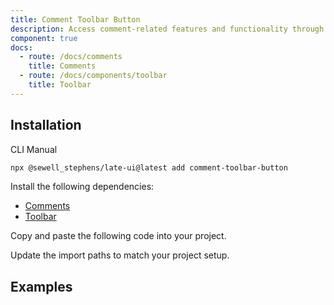 ```yaml
---
title: Comment Toolbar Button
description: Access comment-related features and functionality through a toolbar button.
component: true
docs:
  - route: /docs/comments
    title: Comments
  - route: /docs/components/toolbar
    title: Toolbar
---
```


## Installation

<Tabs defaultValue="cli">

<TabsList>
<TabsTrigger value="cli">CLI</TabsTrigger>
<TabsTrigger value="manual">Manual</TabsTrigger>
</TabsList>
<TabsContent value="cli">

```bash
npx @sewell_stephens/late-ui@latest add comment-toolbar-button
```

</TabsContent>

<TabsContent value="manual">

<Steps>

<Step>

Install the following dependencies:

- [Comments](/docs/comments)
- [Toolbar](/docs/components/toolbar)

</Step>

<Step>

Copy and paste the following code into your project.

</Step>

<ComponentSource name="comment-toolbar-button" />

<Step>

Update the import paths to match your project setup.

</Step>

</Steps>

</TabsContent>

</Tabs>

## Examples

<ComponentPreview name="playground-demo" id="comment" />

<ComponentSource src="../../templates/plate-playground-template/src/components/plate-ui/fixed-toolbar-buttons.tsx" />
<ComponentSource src="../../templates/plate-playground-template/src/components/plate-ui/floating-toolbar-buttons.tsx" />
